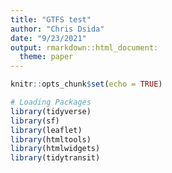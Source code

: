 ```yaml
---
title: "GTFS test"
author: "Chris Dsida"
date: "9/23/2021"
output: rmarkdown::html_document:
  theme: paper
---
```


```r
knitr::opts_chunk$set(echo = TRUE)
```

```r
# Loading Packages
library(tidyverse)
library(sf)
library(leaflet)
library(htmltools)
library(htmlwidgets)
library(tidytransit)
```